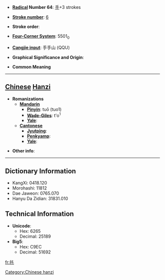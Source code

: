* '''[[Wiktionary:Chinese radical index| Radical]] Number 64''': [[Wiktionary:Chinese radical index 手|手]]+3 strokes

* '''[[Wiktionary:Chinese total strokes index|Stroke number]]''': [[Wiktionary:Chinese total strokes index 6|6]]

* '''Stroke order''': 

* '''[[Wiktionary:Chinese four corner index|Four-Corner System]]''': 5501<sub>0</sub>

* '''[[Wiktionary:Chinese Cangjie index|Cangjie input]]''': 手手山 (QQU)

* '''Graphical Significance and Origin''': 

* '''Common Meaning'''

----

== [[Chinese]] [[Hanzi]] ==

* '''Romanizations'''
** '''[[Mandarin]]'''
*** '''[[Pinyin]]''': tuō (tuo1)
*** '''[[Wade-Giles]]''': t'o<sup>1</sup>
*** '''[[Yale]]''': 
** '''[[Cantonese]]'''
*** '''[[Jyutping]]''':
*** '''[[Penkyamp]]''': 
*** '''[[Yale]]''': 

* '''Other info''': 

----

== Dictionary Information ==

* KangXi: 0418.120
* Morohashi: 11812
* Dae Jaweon: 0765.070
* Hanyu Da Zidian: 31831.010

== Technical Information ==

* '''Unicode''':
** Hex: 6265
** Decimal: 25189
* '''Big5''':
** Hex: C9EC
** Decimal: 51692

[[fr:扥]]
[[Category:Chinese hanzi]]